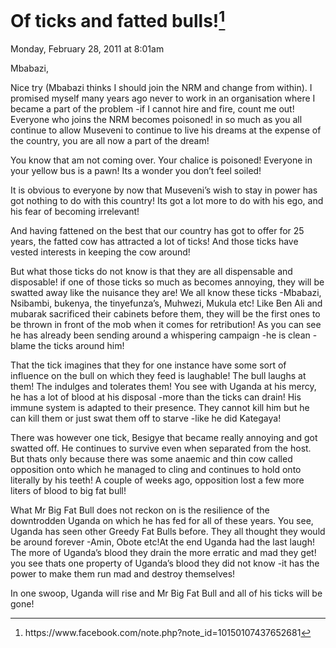 # Of ticks and fatted bulls!^[https://www.facebook.com/note.php?note_id=10150107437652681] 

Monday, February 28, 2011 at 8:01am


Mbabazi,

Nice try (Mbabazi thinks I should join the NRM and change from within). I promised myself many years ago never to work in an organisation where I became a part of the problem -if I cannot hire and fire, count me out! Everyone who joins the NRM becomes poisoned! in so much as you all continue to allow Museveni to continue to live his dreams at the expense of the country, you are all now a part of the dream!

You know that am not coming over. Your chalice is poisoned! Everyone in your yellow bus is a pawn! Its a wonder you don't feel soiled!

It is obvious to everyone by now that Museveni's wish to stay in power has got nothing to do with this country! Its got a lot more to do with his ego, and his fear of becoming irrelevant!

And having fattened on the best that our country has got to offer for 25 years, the fatted cow has attracted a lot of ticks! And those ticks have vested interests in keeping the cow around!

But what those ticks do not know is that they are all dispensable and disposable! if one of those ticks so much as becomes annoying, they will be swatted away like the nuisance they are! We all know these ticks -Mbabazi, Nsibambi, bukenya, the tinyefunza's, Muhwezi, Mukula etc! Like Ben Ali and mubarak sacrificed their cabinets before them, they will be the first ones to be thrown in front of the mob when it comes for retribution! As you can see he has already been sending around a whispering campaign -he is clean -blame the ticks around him!

That the tick imagines that they for one instance have some sort of influence on the bull on which they feed is laughable! The bull laughs at them! The indulges and tolerates them! You see with Uganda at his mercy, he has a lot of blood at his disposal -more than the ticks can drain! His immune system is adapted to their presence. They cannot kill him but he can kill them or just swat them off to starve -like he did Kategaya!

There was however one tick, Besigye that became really annoying and got swatted off. He continues to survive even when separated from the host. But thats only because there was some anaemic and thin cow called opposition onto which he managed to cling and continues to hold onto literally by his teeth! A couple of weeks ago, opposition lost a few more liters of blood to big fat bull!

What Mr Big Fat Bull does not reckon on is the resilience of the downtrodden Uganda on which he has fed for all of these years. You see, Uganda has seen other Greedy Fat Bulls before. They all thought they would be around forever -Amin, Obote etc!At the end Uganda had the last laugh! The more of Uganda's blood they drain the more erratic and mad they get! you see thats one property of Uganda's blood they did not know -it has the power to make them run mad and destroy themselves!

In one swoop, Uganda will rise and Mr Big Fat Bull and all of his ticks will be gone!

